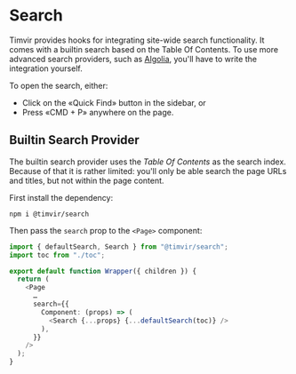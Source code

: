 
# Search

Timvir provides hooks for integrating site-wide search functionality. It comes with
a builtin search based on the Table Of Contents. To use more advanced search providers,
such as [Algolia], you'll have to write the integration yourself.

To open the search, either:

 - Click on the «Quick Find» button in the sidebar, or
 - Press «CMD + P» anywhere on the page.

## Builtin Search Provider

The builtin search provider uses the _Table Of Contents_ as the search index. Because
of that it is rather limited: you'll only be able search the page URLs and titles,
but not within the page content.

First install the dependency:

```shell
npm i @timvir/search
```

Then pass the `search` prop to the `<Page>` component:

```typescript
import { defaultSearch, Search } from "@timvir/search";
import toc from "./toc";

export default function Wrapper({ children }) {
  return (
    <Page
      …
      search={{
        Component: (props) => (
          <Search {...props} {...defaultSearch(toc)} />
        ),
      }}
    />
  );
}
```


[Algolia]: https://www.algolia.com/
